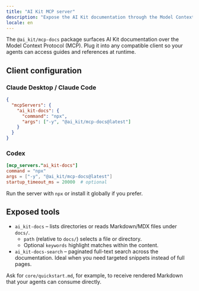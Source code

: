```yaml
---
title: "AI Kit MCP server"
description: "Expose the AI Kit documentation through the Model Context Protocol."
locale: en
---
```


The `@ai_kit/mcp-docs` package surfaces AI Kit documentation over the Model Context Protocol (MCP). Plug it into any compatible client so your agents can access guides and references at runtime.

## Client configuration

### Claude Desktop / Claude Code

```json
{
  "mcpServers": {
    "ai_kit-docs": {
      "command": "npx",
      "args": ["-y", "@ai_kit/mcp-docs@latest"]
    }
  }
}
```

### Codex

```toml
[mcp_servers."ai_kit-docs"]
command = "npx"
args = ["-y", "@ai_kit/mcp-docs@latest"]
startup_timeout_ms = 20000  # optional
```

Run the server with `npx` or install it globally if you prefer.

## Exposed tools

- `ai_kit-docs` – lists directories or reads Markdown/MDX files under `docs/`.
  - `path` (relative to `docs/`) selects a file or directory.
  - Optional `keywords` highlight matches within the content.
- `ai_kit-docs-search` – paginated full-text search across the documentation. Ideal when you need targeted snippets instead of full pages.

Ask for `core/quickstart.md`, for example, to receive rendered Markdown that your agents can consume directly.
